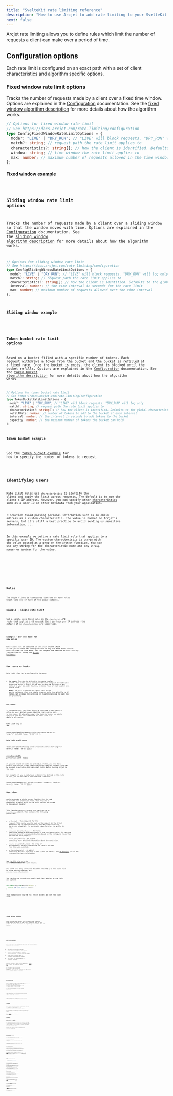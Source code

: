 ```yaml
---
title: "SvelteKit rate limiting reference"
description: "How to use Arcjet to add rate limiting to your SvelteKit app."
next: false
---
```



Arcjet rate limiting allows you to define rules which limit the number of
requests a client can make over a period of time.

## Configuration options

Each rate limit is configured on an exact path with a set of client
characteristics and algorithm specific options.

### Fixed window rate limit options

Tracks the number of requests made by a client over a fixed time window. Options
are explained in the [Configuration](/rate-limiting/configuration)
documentation. See the [fixed window algorithm
description](/rate-limiting/algorithms#fixed-window) for more details about how
the algorithm works.

```ts
// Options for fixed window rate limit
// See https://docs.arcjet.com/rate-limiting/configuration
type ConfigFixedWindowRateLimitOptions = {
  mode?: "LIVE" | "DRY_RUN"; // "LIVE" will block requests. "DRY_RUN" will log only
  match?: string; // request path the rate limit applies to
  characteristics?: string[]; // how the client is identified. Defaults to the global characteristics if unset
  window: string; // time window the rate limit applies to
  max: number; // maximum number of requests allowed in the time window
};
```

#### Fixed window example

<Code code={ConfigFixedWindow} lang="ts" />

### Sliding window rate limit options

Tracks the number of requests made by a client over a sliding window so that the
window moves with time. Options are explained in the
[Configuration](/rate-limiting/configuration) documentation. See the [sliding
window algorithm description](/rate-limiting/algorithms#sliding-window) for more
details about how the algorithm works.

```ts
// Options for sliding window rate limit
// See https://docs.arcjet.com/rate-limiting/configuration
type ConfigSlidingWindowRateLimitOptions = {
  mode?: "LIVE" | "DRY_RUN"; // "LIVE" will block requests. "DRY_RUN" will log only
  match?: string; // request path the rate limit applies to
  characteristics?: string[]; // how the client is identified. Defaults to the global characteristics if unset
  interval: number; // the time interval in seconds for the rate limit
  max: number; // maximum number of requests allowed over the time interval
};
```

#### Sliding window example

<Code code={ConfigSlidingWindow} lang="ts" />

### Token bucket rate limit options

Based on a bucket filled with a specific number of tokens. Each request
withdraws a token from the bucket and the bucket is refilled at a fixed rate.
Once the bucket is empty, the client is blocked until the bucket refills.
Options are explained in the [Configuration](/rate-limiting/configuration)
documentation. See the [token bucket algorithm
description](/rate-limiting/algorithms#token-bucket) for more details about how
the algorithm works.

```ts
// Options for token bucket rate limit
// See https://docs.arcjet.com/rate-limiting/configuration
type TokenBucketRateLimitOptions = {
  mode?: "LIVE" | "DRY_RUN"; // "LIVE" will block requests. "DRY_RUN" will log only
  match?: string; // request path the rate limit applies to
  characteristics?: string[]; // how the client is identified. Defaults to the global characteristics if unset
  refillRate: number; // number of tokens to add to the bucket at each interval
  interval: number; // the interval in seconds to add tokens to the bucket
  capacity: number; // the maximum number of tokens the bucket can hold
};
```

#### Token bucket example

See the [token bucket example](#token-bucket-request) for how to specify the
number of tokens to request.

<Code code={ConfigTokenBucket} lang="ts" />

## Identifying users

Rate limit rules use `characteristics` to identify the client and apply the
limit across requests. The default is to use the client's IP address. However,
you can specify other
[characteristics](/rate-limiting/configuration#characteristics) such as a user
ID or other metadata from your application.

:::caution
Avoid passing personal information such as an email address as a custom
characteristic. The value is hashed on Arcjet's servers, but it's still a best
practice to avoid sending us sensitive information.
:::

In this example we define a rate limit rule that applies to a specific user ID.
The custom characteristic is `userId` with the value passed as a prop on the
`protect` function. You can use any string for the characteristic name and any
`string`, `number` or `boolean` for the value.

<Tabs>
  <TabItem label="TS">
    <Code
      code={ByUserIdTS}
      lang="ts"
      title="/src/routes/api/arcjet/+server.ts"
      mark={[{ range: "12,22" }]}
    />
  </TabItem>
  <TabItem label="JS">
    <Code
      code={ByUserIdJS}
      lang="js"
      title="/src/routes/api/arcjet/+server.js"
      mark={[{ range: "12,22" }]}
    />
  </TabItem>
</Tabs>

## Rules

The `arcjet` client is configured with one or more rules which take one or many
of the above options.

### Example - single rate limit

Set a single rate limit rule on the `/api/arcjet` API route that applies a 60
request limit per hour per IP address (the default if no `characteristics` are
specified).

<Code code={SingleRateLimit} lang="ts" />

### Example - dry run mode for new rules

Rate limits can be combined in the `arcjet` client which allows you to test new
configurations in dry run mode first before enabling them in live mode. You can
inspect the results of each rule by logging them or using the [Arcjet
Dashboard](https://app.arcjet.com).

<Code code={DryRun} lang="ts" />

## Per route vs hooks

Rate limit rules can be configured in two ways:

- **Per route**: The rule is defined in the route handler itself. This allows
  you to configure the rule alongside the code it is protecting which is useful
  if you want to use the decision to add context to your own code. However, it
  means rules are not located in a single place.
- **Hooks**: The rule is defined as a hook. This allows you to
  configure rules in a single place or apply them globally to all routes, but
  it means the rules are not located alongside the code they are protecting.

### Per route

If you define your rate limit within a route and do not specify a value for
`match`, Arcjet assumes that the limit applies only to that route. If you define
your rate limit in hooks, you should specify a path for `match` otherwise
the rate limit will apply to all routes.

#### Rate limit only on `/api`

<Code
  code={HookSingleRoute}
  title="/src/hooks.server.ts"
  lang="ts"
  mark={[{ range: "10-11" }]}
/>

#### Rate limit on all routes

<Code
  code={HookAllRoutes}
  title="/src/hooks.server.ts"
  lang="ts"
  mark={[{ range: "10-11" }]}
/>

### Avoiding double protection with hooks

If you use Arcjet in hooks and individual routes, you need to be careful
that Arcjet is not running multiple times per request. This can be avoided by
excluding the individual routes before running Arcjet in the hook.

For example, if you already have a shield rule defined in the route
at `/api`, you can exclude it from the hook like this:

<Code
  code={HookMatcher}
  title="/src/hooks.server.ts"
  lang="ts"
  mark={[{ range: "23-29" }]}
/>

## Decision

Arcjet provides a single `protect` function that is used to execute your
protection rules. This requires a `RequestEvent` property which is the event
context as passed to the request handler.

This function returns a `Promise` that resolves to an
`ArcjetDecision` object. This contains the following properties:

- `id` (`string`) - The unique ID for the request. This can be used to look up
  the request in the Arcjet dashboard. It is prefixed with `req_` for decisions
  involving the Arcjet cloud API. For decisions taken locally, the prefix is
  `lreq_`.
- `conclusion` (`ArcjetConclusion`) - The final conclusion based on evaluating
  each of the configured rules. If you wish to accept Arcjet's recommended
  action based on the configured rules then you can use this property.
- `reason` (`ArcjetReason`) - An object containing more detailed
  information about the conclusion.
- `results` (`ArcjetRuleResult[]`) - An array of `ArcjetRuleResult` objects
  containing the results of each rule that was executed.
- `ip` (`ArcjetIpDetails`) - An object containing Arcjet's analysis of the
  client IP address. See [IP analysis](/reference/sveltekit/#ip-analysis) in the
  SDK reference for more information.

See [the SDK reference](/reference/nextjs#results) for more details about the
rule results.

You check if a deny conclusion has been returned by a rate limit rule by using
`decision.isDenied()` and `decision.reason.isRateLimit()`.

You can iterate through the results and check whether a rate limit was applied:

```ts
for (const result of decision.results) {
  console.log("Rule Result", result);
}
```

This example will log the full result as well as each rate limit rule:

<Tabs>
  <TabItem label="TS">
    <Code
      code={DecisionLogTS}
      title="/src/routes/api/arcjet/+server.ts"
      lang="ts"
      mark={[{ range: "25-35" }]}
    />
  </TabItem>
  <TabItem label="JS">
    <Code
      code={DecisionLogJS}
      title="/src/routes/api/arcjet/+server.js"
      lang="js"
      mark={[{ range: "25-35" }]}
    />
  </TabItem>
</Tabs>

### Token bucket request

When using a token bucket rule, an additional `requested` prop should be passed
to the `protect` function. This is the number of tokens the client is requesting
to withdraw from the bucket.

<Tabs>
  <TabItem label="TS">
    <Code
      code={TokenBucketTS}
      title="/src/routes/api/arcjet/+server.ts"
      lang="ts"
      mark={[{ range: "8-14,19" }]}
    />
  </TabItem>
  <TabItem label="JS">
    <Code
      code={TokenBucketJS}
      title="/src/routes/api/arcjet/+server.js"
      lang="js"
      mark={[{ range: "8-14,19" }]}
    />
  </TabItem>
</Tabs>

### Rate limit headers

With a rate limit rule enabled, you can access additional metadata in every
Arcjet decision result:

- `max` (`number`): The configured maximum number of requests applied to this
  request.
- `remaining` (`number`): The number of requests remaining before `max` is
  reached within the window.
- `window` (`number`): The total amount of seconds in which requests are
  counted.
- `reset` (`number`): The remaining amount of seconds in the window.

These can be used to return `RateLimit` HTTP headers ([draft
RFC](https://ietf-wg-httpapi.github.io/ratelimit-headers/draft-ietf-httpapi-ratelimit-headers.html)) to
offer the client more detail.

We provide the [@arcjet/decorate
package](https://github.com/arcjet/arcjet-js/tree/main/decorate) for decorating
your responses with appropriate `RateLimit` headers based on a decision.

<Tabs>
  <TabItem label="TS">
    <Code
      code={HeadersTS}
      title="/src/routes/api/arcjet/+server.ts"
      lang="ts"
      mark={[{ range: "2,26-27" }]}
    />
  </TabItem>
  <TabItem label="JS">
    <Code
      code={HeadersJS}
      title="/src/routes/api/arcjet/+server.js"
      lang="js"
      mark={[{ range: "2,26-27" }]}
    />
  </TabItem>
</Tabs>

## Error handling

Arcjet is designed to fail open so that a service issue or misconfiguration does
not block all requests. The SDK will also time out and fail open after 500ms
when `NODE_ENV` is `production` and 1000ms otherwise. However, in most cases,
the response time will be less than 20-30ms.

If there is an error condition, Arcjet will return an `ERROR` `conclusion`.

<Tabs>
<TabItem label="TS">

<Code
  code={ErrorsTS}
  title="/src/routes/api/arcjet/+server.ts"
  lang="ts"
  mark={[{ range: "21-26" }]}
/>

</TabItem>
<TabItem label="JS">

<Code
  code={ErrorsJS}
  title="/src/routes/api/arcjet/+server.js"
  lang="js"
  mark={[{ range: "21-26" }]}
/>

</TabItem>
</Tabs>

## Testing

Arcjet runs the same in any environment, including locally and in CI. You can
use the `mode` set to `DRY_RUN` to log the results of rule execution without
blocking any requests.

We have an example test framework you can use to automatically test your rules.
Arcjet can also be triggered based using a sample of your traffic.

See the [Testing](/testing) section of the docs for details.

## Examples

### Rate limit by IP address

The example below shows how to configure a rate limit on a single API route. It
applies a limit of 60 requests per hour per IP address. If the limit is
exceeded, the client is blocked for 10 minutes before being able to make any
further requests.

Applying a rate limit by IP address is the default if no
`characteristics` are specified.

<Tabs>
<TabItem label="TS">

<Code code={ByIPTS} title="/src/routes/api/arcjet/+server.ts" lang="ts" />

</TabItem>
<TabItem label="JS">

<Code code={ByIPJS} title="/src/routes/api/arcjet/+server.js" lang="js" />

</TabItem>
</Tabs>

### Rate limit by IP address with custom response

The example below is the same as the one above. However this example also shows
a customized response rather than the default

<Tabs>
<TabItem label="TS">

<Code
  code={ByIPCustomResponseTS}
  title="/src/routes/api/arcjet/+server.ts"
  lang="ts"
  mark={[{ range: "22-28" }]}
/>

</TabItem>
<TabItem label="JS">

<Code
  code={ByIPCustomResponseJS}
  title="/src/routes/api/arcjet/+server.js"
  lang="js"
  mark={[{ range: "22-28" }]}
/>

</TabItem>
</Tabs>

### Rate limit by AI tokens

If you are building an AI application you may be more interested in the number
of AI tokens rather than the number of HTTP requests. Popular AI APIs such as
OpenAI are billed based on the number of tokens consumed and the number of
tokens is variable depending on the request e.g. conversation length or image
size.

The token bucket algorithm is a good fit for this use case because you can vary
the number of tokens withdrawn from the bucket with every request.

The example below configures a token bucket rate limit using the
[openai-chat-tokens library](https://github.com/hmarr/openai-chat-tokens) to
track the number of tokens used by a `gpt-3.5-turbo` AI chatbot. It sets a limit
of `2,000` tokens per hour with a maximum of `5,000` tokens in the bucket. This
allows for a reasonable conversation length without consuming too many tokens.

<Tabs>
  <TabItem label="TS">
    <Code
      code={AIChatBotTS}
      title="/src/routes/api/arcjet/+server.ts"
      lang="ts"
      mark={[{ range: "40-42,45" }]}
    />
  </TabItem>
  <TabItem label="JS">
    <Code
      code={AIChatBotJS}
      title="/src/routes/api/arcjet/+server.ts"
      lang="js"
      mark={[{ range: "40-42,45" }]}
    />
  </TabItem>
</Tabs>

You can test this code with a `curl` request from the terminal:

```bash
curl -H "Content-Type: application/json" \
     -d '{"messages":[{"role":"user", "content":"Hello world!"}]}' \
     http://localhost:5173/api/arcjet
```

### Rate limit by API key header

APIs are commonly protected by keys. You may wish to apply a rate limit based on
the key, regardless of which IPs the requests come from. To achieve this, you
can specify the characteristics Arcjet will use to track the limit.

The example below shows how to configure a rate limit on a single API route. It
applies a limit of 60 requests per hour per API key, where the key is provided
in a custom header called `x-api-key`. If the limit is exceeded, the client is
blocked for 10 minutes before being able to make any further requests.

:::caution
If you specify different characteristics and do not include `ip.src`, you may
inadvertently rate limit everyone. Be sure to include a characteristic which can
narrowly identify each client, such as an API key as shown here.
:::

<Code code={ByAPIKeyHeader} lang="ts" mark={[{ range: "9" }]} />

### Wildcard matching paths

The Arcjet rate limit `match` configuration does not currently support
wildcards. This is on our roadmap, but in the meantime you can use conditionals
in your SvelteKit hook instead.

<Code
  code={HookMatchingPaths}
  title="/src/hooks.server.ts"
  lang="ts"
  mark={[{ range: "23-24" }]}
/>

### Global rate limit

Using SvelteKit hooks allows you to set a rate limit that applies to every
route:

:::note
Hooks run on every route so be careful to [avoid double
protection](#avoiding-double-protection-with-hooks) if you are
configuring Arcjet directly on other routes.
:::

<Code code={HookGlobal} title="/src/hooks.server.ts" lang="ts" />

### Response based on the path

You can also use the `event`
[`RequestEvent`](https://kit.svelte.dev/docs/types#public-types-requestevent)
object to customize the response based on the path. In this example, we'll
return a JSON response for API requests, and a HTML response for other requests.

<Code
  code={HookResponsePath}
  title="/src/hooks.server.ts"
  lang="ts"
  mark={[{ range: "26-30" }]}
/>

### Rewrite or redirect

The
[`NextResponse`](https://nextjs.org/docs/advanced-features/Hook#nextresponse)
object returned to the client can also be used to rewrite or redirect the
request. For example, you might want to return a JSON response for API route
requests, but redirect all page route requests to an error page.

<Code
  code={HookRewriteRedirect}
  title="/src/hooks.server.ts"
  lang="ts"
  mark={[{ range: "26-30" }]}
/>

<Comments />
